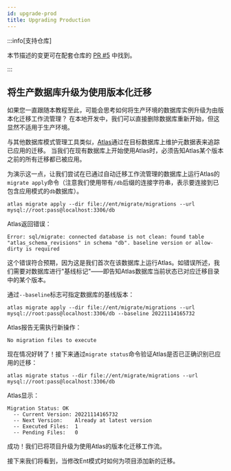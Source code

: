 ```yaml
---
id: upgrade-prod
title: Upgrading Production
---
```



:::info[支持仓库]

本节描述的变更可在配套仓库的
[PR #5](https://github.com/rotemtam/ent-versioned-migrations-demo/pull/5/files)
中找到。

:::

## 将生产数据库升级为使用版本化迁移

如果您一直跟随本教程至此，可能会思考如何将生产环境的数据库实例升级为由版本化迁移工作流管理？
在本地开发中，我们可以直接删除数据库重新开始，但这显然不适用于生产环境。

与其他数据库模式管理工具类似，[Atlas](https://atlasgo.io)通过在目标数据库上维护元数据表来追踪已应用的迁移。
当我们在现有数据库上开始使用Atlas时，必须告知Atlas某个版本之前的所有迁移都已被应用。

为演示这一点，让我们尝试在已通过自动迁移工作流管理的数据库上运行Atlas的`migrate apply`命令（注意我们使用带有`/db`后缀的连接字符串，表示要连接到已包含应用模式的`db`数据库）。

```text
atlas migrate apply --dir file://ent/migrate/migrations --url mysql://root:pass@localhost:3306/db
```

Atlas返回错误：

```text
Error: sql/migrate: connected database is not clean: found table "atlas_schema_revisions" in schema "db". baseline version or allow-dirty is required
```

这个错误符合预期，因为这是我们首次在该数据库上运行Atlas。如错误所述，我们需要对数据库进行"基线标记"——即告知Atlas数据库当前状态已对应迁移目录中的某个版本。

通过`--baseline`标志可指定数据库的基线版本：

```text
atlas migrate apply --dir file://ent/migrate/migrations --url mysql://root:pass@localhost:3306/db --baseline 20221114165732
```

Atlas报告无需执行新操作：

```text
No migration files to execute
```

现在情况好转了！接下来通过`migrate status`命令验证Atlas是否已正确识别已应用的迁移：

```text
atlas migrate status --dir file://ent/migrate/migrations --url mysql://root:pass@localhost:3306/db
```

Atlas显示：

```text
Migration Status: OK
  -- Current Version: 20221114165732
  -- Next Version:    Already at latest version
  -- Executed Files:  1
  -- Pending Files:   0
```

成功！我们已将项目升级为使用Atlas的版本化迁移工作流。

接下来我们将看到，当修改Ent模式时如何为项目添加新的迁移。